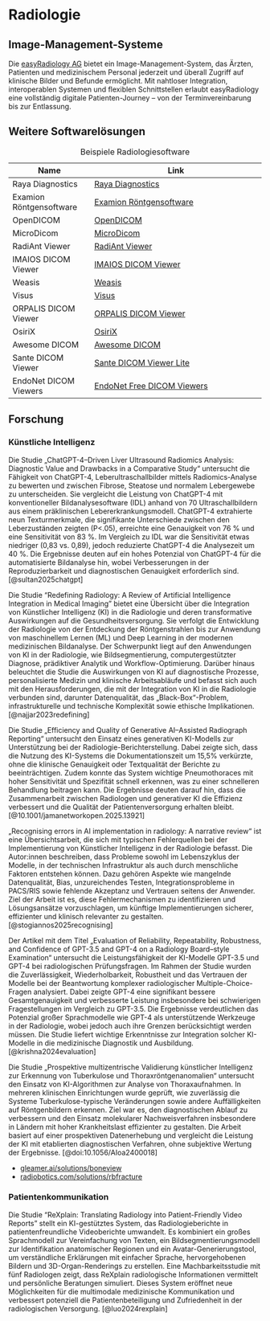 # Radiologie

## Image-Management-Systeme

Die [easyRadiology AG](https://easyradiology.de/) bietet ein Image-Management-System, das Ärzten, Patienten und medizinischem Personal jederzeit und überall Zugriff auf klinische Bilder und Befunde ermöglicht. Mit nahtloser Integration, interoperablen Systemen und flexiblen Schnittstellen erlaubt easyRadiology eine vollständig digitale Patienten-Journey – von der Terminvereinbarung bis zur Entlassung.

## Weitere Softwarelösungen

| Name                | Link                                       |
|---------------------|--------------------------------------------|
| Raya Diagnostics    | [Raya Diagnostics](https://www.raya-diagnostics.com/) |
| Examion Röntgensoftware | [Examion Röntgensoftware](https://www.examion.com/de/produkte/humanmedizin/mvz-praxisverbund/roentgensoftware) |
| OpenDICOM           | [OpenDICOM](https://github.com/opendicom)                                                |
| MicroDicom          | [MicroDicom](https://www.microdicom.com/)                                                |
| RadiAnt Viewer      | [RadiAnt Viewer](https://www.radiantviewer.com/)                                         |
| IMAIOS DICOM Viewer | [IMAIOS DICOM Viewer](https://www.imaios.com/de/imaios-dicom-viewer)                     |
| Weasis              | [Weasis](https://weasis.org/en/index.html)                                               |
| Visus               | [Visus](https://www.visus.com/index.html)                                                |
| ORPALIS DICOM Viewer| [ORPALIS DICOM Viewer](https://www.orpalis.com/labs/dicom-viewer/)                       |
| OsiriX              | [OsiriX](https://www.osirix-viewer.com/)                                                 |
| Awesome DICOM       | [Awesome DICOM](https://github.com/open-dicom/awesome-dicom)                              |
| Sante DICOM Viewer  | [Sante DICOM Viewer Lite](https://santesoft.com/win/sante-dicom-viewer-lite/sante-dicom-viewer-lite.html) |
| EndoNet DICOM Viewers| [EndoNet Free DICOM Viewers](https://endonet.com/knowledge-base/free-dicom-viewers/)     |

: Beispiele Radiologiesoftware

## Forschung

### Künstliche Intelligenz

Die Studie „ChatGPT-4–Driven Liver Ultrasound Radiomics Analysis: Diagnostic Value and Drawbacks in a Comparative Study“ untersucht die Fähigkeit von ChatGPT-4, Leberultraschallbilder mittels Radiomics-Analyse zu bewerten und zwischen Fibrose, Steatose und normalem Lebergewebe zu unterscheiden. Sie vergleicht die Leistung von ChatGPT-4 mit konventioneller Bildanalysesoftware (IDL) anhand von 70 Ultraschallbildern aus einem präklinischen Lebererkrankungsmodell. ChatGPT-4 extrahierte neun Texturmerkmale, die signifikante Unterschiede zwischen den Leberzuständen zeigten (P<.05), erreichte eine Genauigkeit von 76 % und eine Sensitivität von 83 %. Im Vergleich zu IDL war die Sensitivität etwas niedriger (0,83 vs. 0,89), jedoch reduzierte ChatGPT-4 die Analysezeit um 40 %. Die Ergebnisse deuten auf ein hohes Potenzial von ChatGPT-4 für die automatisierte Bildanalyse hin, wobei Verbesserungen in der Reproduzierbarkeit und diagnostischen Genauigkeit erforderlich sind. [@sultan2025chatgpt]

Die Studie "Redefining Radiology: A Review of Artificial Intelligence Integration in Medical Imaging" bietet eine Übersicht über die Integration von Künstlicher Intelligenz (KI) in die Radiologie und deren transformative Auswirkungen auf die Gesundheitsversorgung. Sie verfolgt die Entwicklung der Radiologie von der Entdeckung der Röntgenstrahlen bis zur Anwendung von maschinellem Lernen (ML) und Deep Learning in der modernen medizinischen Bildanalyse. Der Schwerpunkt liegt auf den Anwendungen von KI in der Radiologie, wie Bildsegmentierung, computergestützter Diagnose, prädiktiver Analytik und Workflow-Optimierung. Darüber hinaus beleuchtet die Studie die Auswirkungen von KI auf diagnostische Prozesse, personalisierte Medizin und klinische Arbeitsabläufe und befasst sich auch mit den Herausforderungen, die mit der Integration von KI in die Radiologie verbunden sind, darunter Datenqualität, das „Black-Box“-Problem, infrastrukturelle und technische Komplexität sowie ethische Implikationen. [@najjar2023redefining]

Die Studie „Efficiency and Quality of Generative AI–Assisted Radiograph Reporting“ untersucht den Einsatz eines generativen KI-Modells zur Unterstützung bei der Radiologie-Berichterstellung. Dabei zeigte sich, dass die Nutzung des KI-Systems die Dokumentationszeit um 15,5% verkürzte, ohne die klinische Genauigkeit oder Textqualität der Berichte zu beeinträchtigen. Zudem konnte das System wichtige Pneumothoraces mit hoher Sensitivität und Spezifität schnell erkennen, was zu einer schnelleren Behandlung beitragen kann. Die Ergebnisse deuten darauf hin, dass die Zusammenarbeit zwischen Radiologen und generativer KI die Effizienz verbessert und die Qualität der Patientenversorgung erhalten bleibt. [@10.1001/jamanetworkopen.2025.13921]

„Recognising errors in AI implementation in radiology: A narrative review“ ist eine Übersichtsarbeit, die sich mit typischen Fehlerquellen bei der Implementierung von Künstlicher Intelligenz in der Radiologie befasst. Die Autor:innen beschreiben, dass Probleme sowohl im Lebenszyklus der Modelle, in der technischen Infrastruktur als auch durch menschliche Faktoren entstehen können. Dazu gehören Aspekte wie mangelnde Datenqualität, Bias, unzureichendes Testen, Integrationsprobleme in PACS/RIS sowie fehlende Akzeptanz und Vertrauen seitens der Anwender. Ziel der Arbeit ist es, diese Fehlermechanismen zu identifizieren und Lösungsansätze vorzuschlagen, um künftige Implementierungen sicherer, effizienter und klinisch relevanter zu gestalten. [@stogiannos2025recognising]

Der Artikel mit dem Titel „Evaluation of Reliability, Repeatability, Robustness, and Confidence of GPT-3.5 and GPT-4 on a Radiology Board–style Examination“ untersucht die Leistungsfähigkeit der KI-Modelle GPT-3.5 und GPT-4 bei radiologischen Prüfungsfragen. Im Rahmen der Studie wurden die Zuverlässigkeit, Wiederholbarkeit, Robustheit und das Vertrauen der Modelle bei der Beantwortung komplexer radiologischer Multiple-Choice-Fragen analysiert. Dabei zeigte GPT-4 eine signifikant bessere Gesamtgenauigkeit und verbesserte Leistung insbesondere bei schwierigen Fragestellungen im Vergleich zu GPT-3.5. Die Ergebnisse verdeutlichen das Potenzial großer Sprachmodelle wie GPT-4 als unterstützende Werkzeuge in der Radiologie, wobei jedoch auch ihre Grenzen berücksichtigt werden müssen. Die Studie liefert wichtige Erkenntnisse zur Integration solcher KI-Modelle in die medizinische Diagnostik und Ausbildung. [@krishna2024evaluation]

Die Studie „Prospektive multizentrische Validierung künstlicher Intelligenz zur Erkennung von Tuberkulose und Thoraxröntgenanomalien“ untersucht den Einsatz von KI-Algorithmen zur Analyse von Thoraxaufnahmen. In mehreren klinischen Einrichtungen wurde geprüft, wie zuverlässig die Systeme Tuberkulose-typische Veränderungen sowie andere Auffälligkeiten auf Röntgenbildern erkennen. Ziel war es, den diagnostischen Ablauf zu verbessern und den Einsatz molekularer Nachweisverfahren insbesondere in Ländern mit hoher Krankheitslast effizienter zu gestalten. Die Arbeit basiert auf einer prospektiven Datenerhebung und vergleicht die Leistung der KI mit etablierten diagnostischen Verfahren, ohne subjektive Wertung der Ergebnisse. [@doi:10.1056/AIoa2400018]

* [gleamer.ai/solutions/boneview](https://www.gleamer.ai/solutions/boneview)
* [radiobotics.com/solutions/rbfracture](https://radiobotics.com/solutions/rbfracture)

### Patientenkommunikation

Die Studie "ReXplain: Translating Radiology into Patient-Friendly Video Reports" stellt ein KI-gestütztes System, das Radiologieberichte in patientenfreundliche Videoberichte umwandelt. Es kombiniert ein großes Sprachmodell zur Vereinfachung von Texten, ein Bildsegmentierungsmodell zur Identifikation anatomischer Regionen und ein Avatar-Generierungstool, um verständliche Erklärungen mit einfacher Sprache, hervorgehobenen Bildern und 3D-Organ-Renderings zu erstellen. Eine Machbarkeitsstudie mit fünf Radiologen zeigt, dass ReXplain radiologische Informationen vermittelt und persönliche Beratungen simuliert. Dieses System eröffnet neue Möglichkeiten für die multimodale medizinische Kommunikation und verbessert potenziell die Patientenbeteiligung und Zufriedenheit in der radiologischen Versorgung. [@luo2024rexplain]
